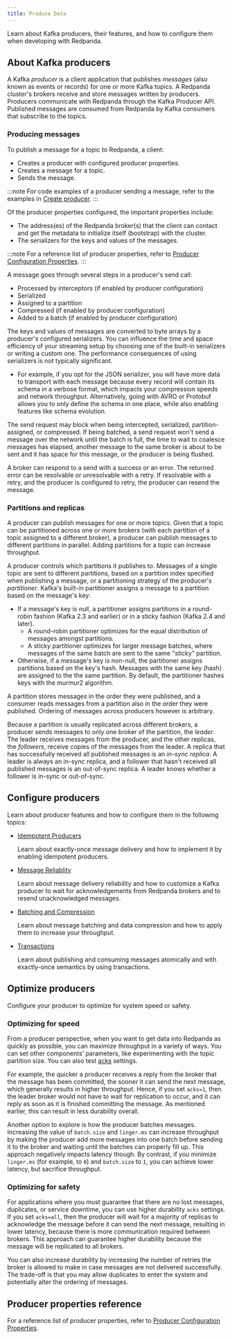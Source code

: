 ```yaml
---
title: Produce Data
---
```


<head>
    <meta name="title" content="Produce Data | Redpanda Docs"/>
    <meta name="description" content="Learn about Kafka producers and how to configure them when developing with Redpanda."/>
</head>

Learn about Kafka producers, their features, and how to configure them when developing with Redpanda.

## About Kafka producers

A Kafka _producer_ is a client application that publishes _messages_ (also known as events or records) for one or more Kafka topics. A Redpanda cluster's brokers receive and store messages written by producers. Producers communicate with Redpanda through the Kafka Producer API. Published messages are consumed from Redpanda by Kafka consumers that subscribe to the topics.

### Producing messages

To publish a message for a topic to Redpanda, a client:
- Creates a producer with configured producer properties.
- Creates a message for a topic.
- Sends the message. 

:::note
For code examples of a producer sending a message, refer to the examples in [Create producer](../code-examples#create-producer).
:::

Of the producer properties configured, the important properties include:
- The address(es) of the Redpanda broker(s) that the client can contact and get the metadata to initialize itself (bootstrap) with the cluster.
- The serializers for the keys and values of the messages.  

:::note
For a reference list of producer properties, refer to [Producer Configuration Properties](../produce-data/producer-properties).
:::

A message goes through several steps in a producer's send call:
- Processed by interceptors (if enabled by producer configuration)
- Serialized
- Assigned to a partition
- Compressed (if enabled by producer configuration)
- Added to a batch (if enabled by producer configuration)

The keys and values of messages are converted to byte arrays by a producer's configured serializers. You can influence the time and space efficiency of your streaming setup by choosing one of the built-in serializers or writing a custom one. The performance consequences of using serializers is not typically significant. 

- For example, if you opt for the JSON serializer, you will have more data to transport with each message because every record will contain its schema in a verbose format, which impacts your compression speeds and network throughput. Alternatively, going with AVRO or Protobuf allows you to only define the schema in one place, while also enabling features like schema evolution.

The send request may block when being intercepted, serialized, partition-assigned, or compressed. If being batched, a send request won't send a message over the network until the batch is full, the time to wait to coalesce messages has elapsed, another message to the same broker is about to be sent and it has space for this message, or the producer is being flushed.

A broker can respond to a send with a success or an error. The returned error can be resolvable or unresolvable with a retry. If resolvable with a retry, and the producer is configured to retry, the producer can resend the message.


### Partitions and replicas

A producer can publish messages for one or more topics. Given that a topic can be partitioned across one or more brokers (with each partition of a topic assigned to a different broker), a producer can publish messages to different partitions in parallel. Adding partitions for a topic can increase throughput.

A producer controls which partitions it publishes to. Messages of a single topic are sent to different partitions, based on a partition index specified when publishing a message, or a partitioning strategy of the producer's _partitioner_. Kafka's built-in partitioner assigns a message to a partition based on the message's key:

- If a message's key is null, a partitioner assigns partitions in a round-robin fashion (Kafka 2.3 and earlier) or in a sticky fashion (Kafka 2.4 and later).
  - A round-robin partitioner optimizes for the equal distribution of messages amongst partitions.
  - A sticky partitioner optimizes for larger message batches, where messages of the same batch are sent to the same "sticky" partition.
- Otherwise, if a message's key is non-null, the partitioner assigns partitions based on the key's hash. Messages with the same key (hash) are assigned to the the same partition. By default, the partitioner hashes keys with the murmur2 algorithm.

A partition stores messages in the order they were published, and a consumer reads messages from a partition also in the order they were published. Ordering of messages across producers however is arbitrary.

Because a partition is usually replicated across different brokers, a producer sends messages to only one broker of the partition, the _leader_. The leader receives messages from the producer, and the other replicas, the _followers_, receive copies of the messages from the leader. A replica that has successfully received all published messages is an _in-sync replica_. A leader is always an in-sync replica, and a follower that hasn't received all published messages is an out-of-sync replica. A leader knows whether a follower is in-sync or out-of-sync.


## Configure producers

Learn about producer features and how to configure them in the following topics:

- [Idempotent Producers](../produce-data/idempotent-producers)

    Learn about exactly-once message delivery and how to implement it by enabling idempotent producers.

- [Message Reliablity](../produce-data/message-reliability)

    Learn about message delivery reliability and how to customize a Kafka producer to wait for acknowledgements from Redpanda brokers and to resend unacknowledged messages.

- [Batching and Compression](../produce-data/batching-compression)

    Learn about message batching and data compression and how to apply them to increase your throughput. 

- [Transactions](../transactions)

    Learn about publishing and consuming messages atomically and with exactly-once semantics by using transactions. 

## Optimize producers

Configure your producer to optimize for system speed or safety.

### Optimizing for speed

From a producer perspective, when you want to get data into
Redpanda as quickly as possible, you can maximize throughput in a variety of ways.
You can set other components’ parameters, like experimenting with the topic
partition size. You can also test [acks](#producer-acknowledgement-settings) settings.

For example, the quicker a producer receives a reply from the broker that the
message has been committed, the sooner it can send the next message, which
generally results in higher throughput. Hence, if you set `acks=1`, then the
leader broker would not have to wait for replication to occur, and it can reply
as soon as it is finished committing the message. As mentioned earlier, this
can result in less durability overall.

Another option to explore is how the producer batches messages. Increasing the
value of `batch.size` and `linger.ms` can increase throughput by making the
producer add more messages into one batch before sending it to the broker and
waiting until the batches can properly fill up. This approach negatively impacts
latency though. By contrast, if you minimize `linger.ms` (for example, to `0`)
and `batch.size` to `1`, you can achieve lower latency, but sacrifice throughput.

### Optimizing for safety

For applications where you must guarantee that there are no lost messages,
duplicates, or service downtime, you can use higher durability `acks` settings.
If you set `acks=all`, then the producer will wait for a majority of replicas to
acknowledge the message before it can send the next message, resulting in lower
latency, because there is more communication required between brokers. This
approach can guarantee higher durability because the message will be replicated
to all brokers.

You can also increase durability by increasing the number of retries the broker
is allowed to make in case messages are not delivered successfully. The trade-off
is that you may allow duplicates to enter the system and potentially alter the
ordering of messages.


## Producer properties reference

For a reference list of producer properties, refer to [Producer Configuration Properties](../produce-data/producer-properties).
